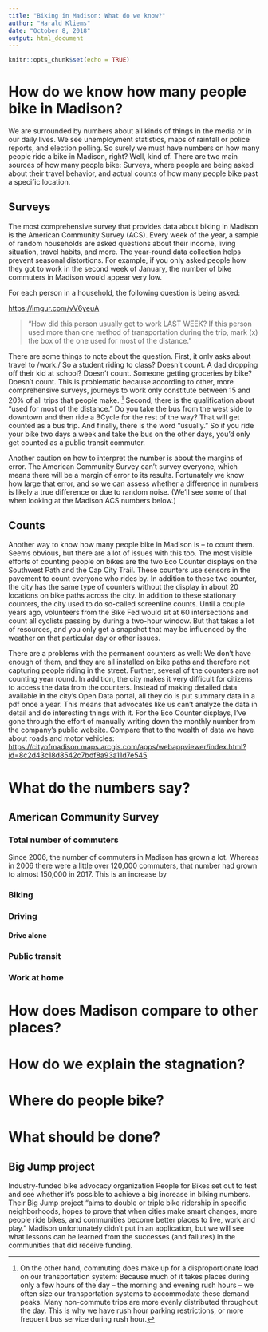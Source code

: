 ```yaml
---
title: "Biking in Madison: What do we know?"
author: "Harald Kliems"
date: "October 8, 2018"
output: html_document
---
```


```r
knitr::opts_chunk$set(echo = TRUE)
```

# How do we know how many people bike in Madison?
We are surrounded by numbers about all kinds of things in the media or in our daily lives. We see unemployment statistics, maps of rainfall or police reports, and election polling. So surely we must have numbers on how many people ride a bike in Madison, right? Well, kind of. There are two main sources of how many people bike: Surveys, where people are being asked about their travel behavior, and actual counts of how many people bike past a specific location.

## Surveys
The most comprehensive survey that provides data about biking in Madison is the American Community Survey (ACS). Every week of the year, a sample of random households are asked questions about their income, living situation, travel habits, and more. The year-round data collection helps prevent seasonal distortions. For example, if you only asked people how they got to work in the second week of January, the number of bike commuters in Madison would appear very low.

For each person in a household, the following question is being asked:

<https://imgur.com/vV6yeuA>

> "How did this person usually get to work LAST WEEK? If this  person used more than one method of transportation during the trip, mark (x) the box of the one used for most of the distance."
    
There are some things to note about the question. First, it only asks about travel to /work./ So a student riding to class? Doesn't count. A dad dropping off their kid at school? Doesn't count. Someone getting groceries by bike? Doesn’t count. This is problematic because according to other, more comprehensive surveys, journeys to work only constitute between 15 and 20% of all trips that people make. [^1] Second, there is the qualification about "used for most of the distance." Do you take the bus from the west side to downtown and then ride a BCycle for the rest of the way? That will get counted as a bus trip. And finally, there is the word "usually." So if you ride your bike two days a week and take the bus on the other days, you'd only get counted as a public transit commuter.

Another caution on how to interpret the number is about the margins of error. The American Community Survey can't survey everyone, which means there will be a margin of error to its results. Fortunately we know how large that error, and so we can assess whether a difference in numbers is likely a true difference or due to random noise. (We'll see some of that when looking at the Madison ACS numbers below.)

## Counts
Another way to know how many people bike in Madison is -- to count them. Seems obvious, but there are a lot of issues with this too. The most visible efforts of counting people on bikes are the two Eco Counter displays on the Southwest Path and the Cap City Trail. These counters use sensors in the pavement to count everyone who rides by. In addition to these two counter, the city has the same type of counters without the display in about 20 locations on bike paths across the city.
In addition to these stationary counters, the city used to do so-called screenline counts. Until a couple years ago, volunteers from the Bike Fed would sit at 60 intersections and count all cyclists passing by during a two-hour window. But that takes a lot of resources, and you only get a snapshot that may be influenced by the weather on that particular day or other issues.

There are a problems with the permanent counters as well: We don’t have enough of them, and they are all installed on bike paths and therefore not capturing people riding in the street. Further, several of the counters are not counting year round. In addition, the city makes it very difficult for citizens to access the data from the counters. Instead of making detailed data available in the city’s Open Data portal, all they do is put summary data in a pdf once a year. This means that advocates like us can’t analyze the data in detail and do interesting things with it. For the Eco Counter displays, I’ve gone through the effort of manually writing down the monthly number from the company’s public website.
Compare that to the wealth of data we have about roads and motor vehicles: <https://cityofmadison.maps.arcgis.com/apps/webappviewer/index.html?id=8c2d43c18d8542c7bdf8a93a11d7e545>


# What do the numbers say?
## American Community Survey
### Total number of commuters
Since 2006, the number of commuters in Madison has grown a lot. Whereas in 2006 there were a little over 120,000 commuters, that number had grown to almost 150,000 in 2017. This is an increase by   

### Biking
### Driving
#### Drive alone
### Public transit
### Work at home

# How does Madison compare to other places?

# How do we explain the stagnation?

# Where do people bike?

# What should be done?

## Big Jump project
Industry-funded bike advocacy organization People for Bikes set out to test and see whether it's possible to achieve a big increase in biking numbers. Their Big Jump project "aims to double or triple bike ridership in specific neighborhoods, hopes to prove that when cities make smart changes, more people ride bikes, and communities become better places to live, work and play." Madison unfortunately didn't put in an application, but we will see what lessons can be learned from the successes (and failures) in the communities that did receive funding.
 
[^1]: On the other hand, commuting does make up for a disproportionate load on our transportation system: Because much of it takes places during only a few hours of the day -- the morning and evening rush hours -- we often size our transportation systems to accommodate these demand peaks. Many non-commute trips are more evenly distributed throughout the day. This is why we have rush hour parking restrictions, or more frequent bus service during rush hour.